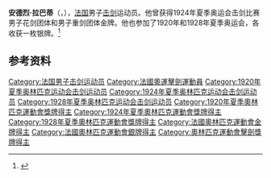 '''安德烈·拉巴蒂'''（{{lang-fr|André Labatut}}，{{bd|1891年|7月18日|1977年|9月30日|}}），[[法国|法国]]男子[[击剑|击剑]]运动员。他曾获得1924年夏季奥运会击剑比赛男子花剑团体和男子重剑团体金牌。他也参加了1920年和1928年夏季奥运会，各收获一枚银牌。<ref>{{Cite web|title=André LABATUT|url=https://www.olympic.org/andre-labatut|accessdate=2021-03-07|date=2021-03-07|work=International Olympic Committee|language=en|archive-date=2016-10-08|archive-url=https://web.archive.org/web/20161008094738/https://www.olympic.org/andre-labatut|dead-url=no}}</ref>

== 参考资料 ==
{{reflist}}

{{奥林匹克运动会击剑比赛男子花剑团体冠军}}
{{奥林匹克运动会击剑比赛男子重剑团体冠军}}

{{Authority control}}
{{DEFAULTSORT:Labatut}}
[[Category:法国男子击剑运动员|Category:法国男子击剑运动员]]
[[Category:法國奧運擊劍運動員|Category:法國奧運擊劍運動員]]
[[Category:1920年夏季奥林匹克运动会击剑运动员|Category:1920年夏季奥林匹克运动会击剑运动员]]
[[Category:1924年夏季奥林匹克运动会击剑运动员|Category:1924年夏季奥林匹克运动会击剑运动员]]
[[Category:1928年夏季奥林匹克运动会击剑运动员|Category:1928年夏季奥林匹克运动会击剑运动员]]
[[Category:1920年夏季奧林匹克運動會獎牌得主|Category:1920年夏季奧林匹克運動會獎牌得主]]
[[Category:1924年夏季奧林匹克運動會獎牌得主|Category:1924年夏季奧林匹克運動會獎牌得主]]
[[Category:1928年夏季奧林匹克運動會獎牌得主|Category:1928年夏季奧林匹克運動會獎牌得主]]
[[Category:法國奧林匹克運動會金牌得主|Category:法國奧林匹克運動會金牌得主]]
[[Category:法國奧林匹克運動會銀牌得主|Category:法國奧林匹克運動會銀牌得主]]
[[Category:奧林匹克運動會擊劍獎牌得主|Category:奧林匹克運動會擊劍獎牌得主]]

{{法国人物小作品}}